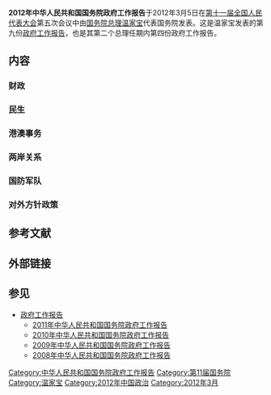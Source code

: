 {{Incomplete|time=2019-12-24T04:26:55+00:00}}
{{Unreferenced|time=2019-12-24T04:26:55+00:00}}
'''2012年中华人民共和国国务院政府工作报告'''于2012年3月5日在[[第十一届全国人民代表大会|第十一届全国人民代表大会]]第五次会议中由[[中华人民共和国国务院总理|国务院总理]][[温家宝|温家宝]]代表国务院发表。这是温家宝发表的第九份[[政府工作报告|政府工作报告]]，也是其第二个总理任期内第四份政府工作报告。

== 内容 ==
{{Wikisource}}

=== 财政 ===
=== 民生 ===
=== 港澳事务 ===
=== 两岸关系 ===
=== 国防军队 ===
=== 对外方针政策 ===

== 参考文献 ==
{{Reflist}}

== 外部链接 ==

== 参见 ==
{{Portal box|中华人民共和国}}
* [[政府工作报告|政府工作报告]]
** [[2011年中华人民共和国国务院政府工作报告|2011年中华人民共和国国务院政府工作报告]]
** [[2010年中华人民共和国国务院政府工作报告|2010年中华人民共和国国务院政府工作报告]]
** [[2009年中华人民共和国国务院政府工作报告|2009年中华人民共和国国务院政府工作报告]]
** [[2008年中华人民共和国国务院政府工作报告|2008年中华人民共和国国务院政府工作报告]]

[[Category:中华人民共和国国务院政府工作报告|Category:中华人民共和国国务院政府工作报告]]
[[Category:第11届国务院|Category:第11届国务院]]
[[Category:温家宝|Category:温家宝]]
[[Category:2012年中国政治|Category:2012年中国政治]]
[[Category:2012年3月|Category:2012年3月]]

{{中华人民共和国政治小作品}}